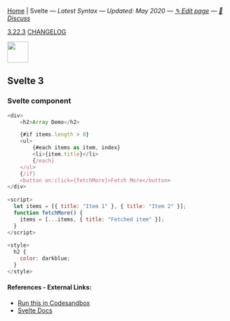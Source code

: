 
[Home](/) | Svelte — _Latest Syntax — Updated: May 2020 — [✎ Edit page](https://github.com/ngduc/syntax.codes/edit/master/docs/svelte.mdx) — [💬 Discuss](https://github.com/ngduc/syntax.codes/issues/4)_

<a className="tagButton" href="https://github.com/sveltejs/svelte/releases">3.22.3</a> <a className="tagButton" href="https://github.com/sveltejs/svelte/blob/master/CHANGELOG.md">CHANGELOG</a>

<img src="https://upload.wikimedia.org/wikipedia/commons/thumb/1/1b/Svelte_Logo.svg/80px-Svelte_Logo.svg.png" height="48" />

## Svelte 3

### Svelte component

```.js
<div>
	<h2>Array Demo</h2>

	{#if items.length > 0}
	<ul>
		{#each items as item, index}
		<li>{item.title}</li>
		{/each}
	</ul>
	{/if}
	<button on:click={fetchMore}>Fetch More</button>
</div>
  
<script>
  let items = [{ title: "Item 1" }, { title: "Item 2" }];
  function fetchMore() {
    items = [...items, { title: "Fetched item" }];
  }
</script>
  
<style>
  h2 {
    color: darkblue;
  }
</style>
```

#### References - External Links:
- [Run this in Codesandbox](https://codesandbox.io/s/svelte-3-2jxgr?file=/App.svelte)
- [Svelte Docs](https://svelte.dev/docs)
